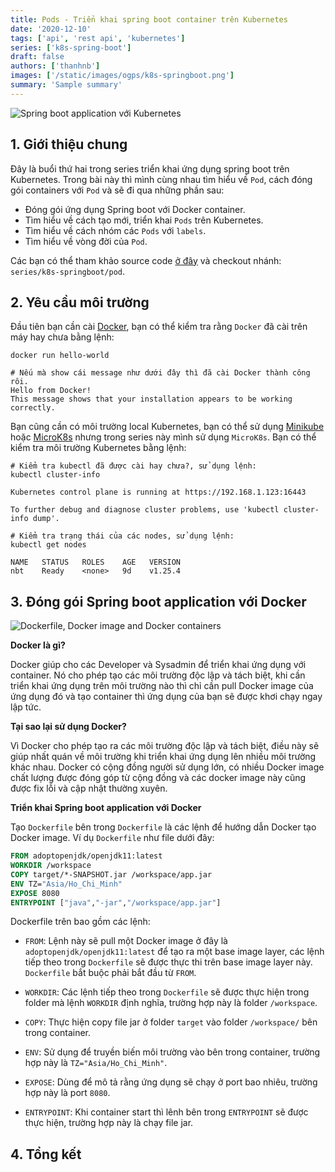```yaml
---
title: Pods - Triển khai spring boot container trên Kubernetes
date: '2020-12-10'
tags: ['api', 'rest api', 'kubernetes']
series: ['k8s-spring-boot']
draft: false
authors: ['thanhnb']
images: ['/static/images/ogps/k8s-springboot.png']
summary: 'Sample summary'
---
```


![Spring boot application với Kubernetes](/static/images/ogps/k8s-springboot.png)

<TOCInline toc={props.toc} asDisclosure />

## 1. Giới thiệu chung

Đây là buổi thứ hai trong series triển khai ứng dụng spring boot trên Kubernetes. Trong bài này thì mình cùng nhau tìm hiểu về `Pod`, cách đóng gói containers với `Pod` và sẽ đi qua những phần sau:

- Đóng gói ứng dụng Spring boot với Docker container.
- Tìm hiểu về cách tạo mới, triển khai `Pods` trên Kubernetes.
- Tìm hiểu về cách nhóm các `Pods` với `labels`.
- Tìm hiểu về vòng đời của `Pod`.

Các bạn có thể tham khảo source code [ở đây](https://github.com/nbthanh98/k8s-springboot-series.git) và checkout nhánh: `series/k8s-springboot/pod`.

## 2. Yêu cầu môi trường

Đầu tiên bạn cần cài [Docker](https://www.docker.com/), bạn có thể kiểm tra rằng `Docker` đã cài trên máy hay chưa bằng lệnh:

```shell
docker run hello-world

# Nếu mà show cái message như dưới đây thì đã cài Docker thành công rôi.
Hello from Docker!
This message shows that your installation appears to be working correctly.
```

Bạn cũng cần có môi trường local Kubernetes, bạn có thể sử dụng [Minikube](https://kubernetes.io/vi/docs/tasks/tools/install-minikube/) hoặc [MicroK8s](https://microk8s.io/tutorials) nhưng trong series này mình sử dụng `MicroK8s`. Bạn có thể kiểm tra môi trường Kubernetes bằng lệnh:

```shell
# Kiểm tra kubectl đã được cài hay chưa?, sử dụng lệnh:
kubectl cluster-info

Kubernetes control plane is running at https://192.168.1.123:16443

To further debug and diagnose cluster problems, use 'kubectl cluster-info dump'.

# Kiểm tra trạng thái của các nodes, sử dụng lệnh:
kubectl get nodes

NAME   STATUS   ROLES    AGE   VERSION
nbt    Ready    <none>   9d    v1.25.4
```

## 3. Đóng gói Spring boot application với Docker

![Dockerfile, Docker image and Docker containers](/static/images/assets/dockerfile-dockerimage-container.png)

**Docker là gì?**

Docker giúp cho các Developer và Sysadmin để triển khai ứng dụng với container. Nó cho phép tạo các môi trường độc lập và tách biệt, khi cần triển khai ứng dụng trên môi trường nào thì chỉ cần pull Docker image của ứng dụng đó và tạo container thì ứng dụng của bạn sẽ được khơi chạy ngay lập tức.

**Tại sao lại sử dụng Docker?**

Vì Docker cho phép tạo ra các môi trường độc lập và tách biệt, điều này sẽ giúp nhất quán về môi trường khi triển khai ứng dụng lên nhiều môi trường khác nhau. Docker có cộng đồng người sử dụng lớn, có nhiều Docker image chất lượng được đóng góp từ cộng đồng và các docker image này cũng được fix lỗi và cập nhật thường xuyên.

**Triển khai Spring boot application với Docker**

Tạo `Dockerfile` bên trong `Dockerfile` là các lệnh để hướng dẫn Docker tạo Docker image. Ví dụ `Dockerfile` như file dưới đây:

```dockerfile
FROM adoptopenjdk/openjdk11:latest
WORKDIR /workspace
COPY target/*-SNAPSHOT.jar /workspace/app.jar
ENV TZ="Asia/Ho_Chi_Minh"
EXPOSE 8080
ENTRYPOINT ["java","-jar","/workspace/app.jar"]
```

Dockerfile trên bao gồm các lệnh:

- `FROM`: Lệnh này sẽ pull một Docker image ở đây là `adoptopenjdk/openjdk11:latest` để tạo ra một base image layer, các lệnh tiếp theo trong `Dockerfile` sẽ được thực thi trên base image layer này. `Dockerfile` bắt buộc phải bắt đầu từ `FROM`.

- `WORKDIR`: Các lệnh tiếp theo trong `Dockerfile` sẽ được thực hiện trong folder mà lệnh `WORKDIR` định nghĩa, trường hợp này là folder `/workspace`.

- `COPY`: Thực hiện copy file jar ở folder `target` vào folder `/workspace/` bên trong container.

- `ENV`: Sử dụng để truyền biến môi trường vào bên trong container, trường hợp này là `TZ="Asia/Ho_Chi_Minh"`.

- `EXPOSE`: Dùng để mô tả rằng ứng dụng sẽ chạy ở port bao nhiêu, trường hợp này là port `8080`.

- `ENTRYPOINT`: Khi container start thì lênh bên trong `ENTRYPOINT` sẽ được thực hiện, trường hợp này là chạy file jar.

## 4. Tổng kết
